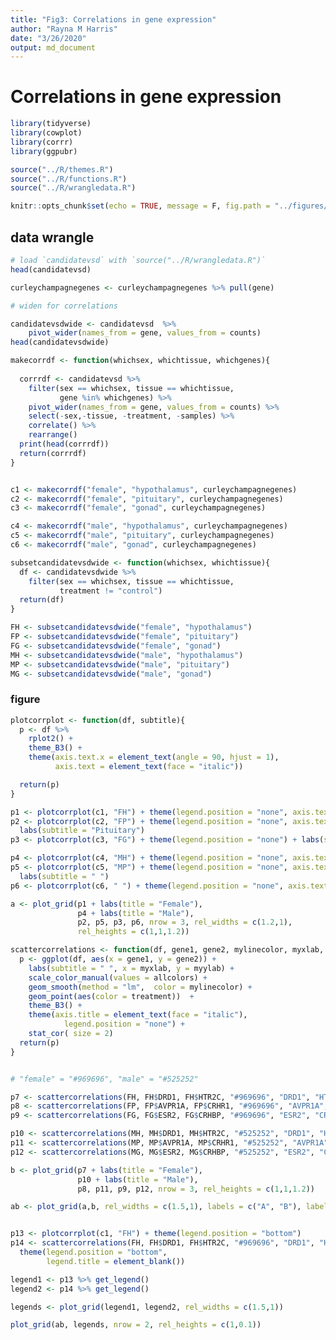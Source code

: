 ```yaml
---
title: "Fig3: Correlations in gene expression"
author: "Rayna M Harris"
date: "3/26/2020"
output: md_document
---
```



# Correlations in gene expression

```r
library(tidyverse)
library(cowplot)
library(corrr)
library(ggpubr)

source("../R/themes.R")
source("../R/functions.R")
source("../R/wrangledata.R")

knitr::opts_chunk$set(echo = TRUE, message = F, fig.path = "../figures/")
```

## data wrangle


```r

# load `candidatevsd` with `source("../R/wrangledata.R")`
head(candidatevsd)

curleychampagnegenes <- curleychampagnegenes %>% pull(gene)

# widen for correlations 

candidatevsdwide <- candidatevsd  %>%
    pivot_wider(names_from = gene, values_from = counts) 
head(candidatevsdwide)

makecorrdf <- function(whichsex, whichtissue, whichgenes){
 
  corrrdf <- candidatevsd %>%
    filter(sex == whichsex, tissue == whichtissue,
           gene %in% whichgenes) %>%
    pivot_wider(names_from = gene, values_from = counts) %>%
    select(-sex,-tissue, -treatment, -samples) %>%
    correlate() %>%
    rearrange()
  print(head(corrrdf))
  return(corrrdf)
}


c1 <- makecorrdf("female", "hypothalamus", curleychampagnegenes)  
c2 <- makecorrdf("female", "pituitary", curleychampagnegenes)  
c3 <- makecorrdf("female", "gonad", curleychampagnegenes)  

c4 <- makecorrdf("male", "hypothalamus", curleychampagnegenes)  
c5 <- makecorrdf("male", "pituitary", curleychampagnegenes)  
c6 <- makecorrdf("male", "gonad", curleychampagnegenes)  

subsetcandidatevsdwide <- function(whichsex, whichtissue){
  df <- candidatevsdwide %>%
    filter(sex == whichsex, tissue == whichtissue,
           treatment != "control") 
  return(df)
}

FH <- subsetcandidatevsdwide("female", "hypothalamus")
FP <- subsetcandidatevsdwide("female", "pituitary")
FG <- subsetcandidatevsdwide("female", "gonad")
MH <- subsetcandidatevsdwide("male", "hypothalamus")
MP <- subsetcandidatevsdwide("male", "pituitary")
MG <- subsetcandidatevsdwide("male", "gonad") 
```



### figure


```r


plotcorrplot <- function(df, subtitle){  
  p <- df %>%
    rplot2() +
    theme_B3() +
    theme(axis.text.x = element_text(angle = 90, hjust = 1),
          axis.text = element_text(face = "italic"))

  return(p)
}

p1 <- plotcorrplot(c1, "FH") + theme(legend.position = "none", axis.text.x = element_blank()) + labs(subtitle = "Hypothalamus")
p2 <- plotcorrplot(c2, "FP") + theme(legend.position = "none", axis.text.x = element_blank()) + 
  labs(subtitle = "Pituitary") 
p3 <- plotcorrplot(c3, "FG") + theme(legend.position = "none") + labs(subtitle = "Gonad")  

p4 <- plotcorrplot(c4, "MH") + theme(legend.position = "none", axis.text.y = element_blank(), axis.text.x = element_blank()) + labs(subtitle = " ")
p5 <- plotcorrplot(c5, "MP") + theme(legend.position = "none", axis.text.y = element_blank(), axis.text.x = element_blank())  +
  labs(subtitle = " ") 
p6 <- plotcorrplot(c6, " ") + theme(legend.position = "none", axis.text.y = element_blank()) + labs(subtitle = " ") 

a <- plot_grid(p1 + labs(title = "Female"),
               p4 + labs(title = "Male"),
               p2, p5, p3, p6, nrow = 3, rel_widths = c(1.2,1),
               rel_heights = c(1,1,1.2))

scattercorrelations <- function(df, gene1, gene2, mylinecolor, myxlab, myylab){
  p <- ggplot(df, aes(x = gene1, y = gene2)) +
    labs(subtitle = " ", x = myxlab, y = myylab) + 
    scale_color_manual(values = allcolors) +
    geom_smooth(method = "lm",  color = mylinecolor) +
    geom_point(aes(color = treatment))  +
    theme_B3() +  
    theme(axis.title = element_text(face = "italic"), 
            legend.position = "none") +
    stat_cor( size = 2)
  return(p)
}


# "female" = "#969696", "male" = "#525252"

p7 <- scattercorrelations(FH, FH$DRD1, FH$HTR2C, "#969696", "DRD1", "HTR2C") + labs(subtitle = "Hypothalamus")
p8 <- scattercorrelations(FP, FP$AVPR1A, FP$CRHR1, "#969696", "AVPR1A", "CRHR1")  + labs(subtitle = "Pituitary")
p9 <- scattercorrelations(FG, FG$ESR2, FG$CRHBP, "#969696", "ESR2", "CRHBP")   + labs(subtitle = "Gonad")

p10 <- scattercorrelations(MH, MH$DRD1, MH$HTR2C, "#525252", "DRD1", "HTR2C") + theme(axis.title.y = element_blank())
p11 <- scattercorrelations(MP, MP$AVPR1A, MP$CRHR1, "#525252", "AVPR1A", "CRHR1") + theme(axis.title.y = element_blank())
p12 <- scattercorrelations(MG, MG$ESR2, MG$CRHBP, "#525252", "ESR2", "CRHBP")  + theme(axis.title.y = element_blank())

b <- plot_grid(p7 + labs(title = "Female"), 
               p10 + labs(title = "Male"), 
               p8, p11, p9, p12, nrow = 3, rel_heights = c(1,1,1.2))

ab <- plot_grid(a,b, rel_widths = c(1.5,1), labels = c("A", "B"), label_size = 8)


p13 <- plotcorrplot(c1, "FH") + theme(legend.position = "bottom")
p14 <- scattercorrelations(FH, FH$DRD1, FH$HTR2C, "#969696", "DRD1", "HTR2C") + 
  theme(legend.position = "bottom",
        legend.title = element_blank())

legend1 <- p13 %>% get_legend()
legend2 <- p14 %>% get_legend()

legends <- plot_grid(legend1, legend2, rel_widths = c(1.5,1))

plot_grid(ab, legends, nrow = 2, rel_heights = c(1,0.1))

```